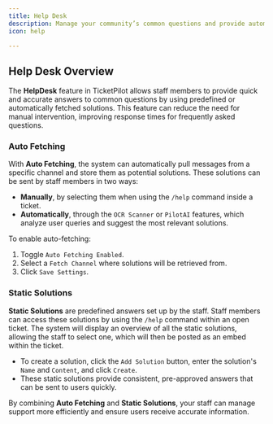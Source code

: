 ```yaml
---
title: Help Desk
description: Manage your community’s common questions and provide automated, instant solutions with the HelpDesk feature in TicketPilot.
icon: help

---
```


## Help Desk Overview

The **HelpDesk** feature in TicketPilot allows staff members to provide quick and accurate answers to common questions by using predefined or automatically fetched solutions. This feature can reduce the need for manual intervention, improving response times for frequently asked questions.

### Auto Fetching

With **Auto Fetching**, the system can automatically pull messages from a specific channel and store them as potential solutions. These solutions can be sent by staff members in two ways:

- **Manually**, by selecting them when using the `/help` command inside a ticket.
- **Automatically**, through the `OCR Scanner` or `PilotAI` features, which analyze user queries and suggest the most relevant solutions.

To enable auto-fetching:

1. Toggle `Auto Fetching Enabled`.
2. Select a `Fetch Channel` where solutions will be retrieved from.
3. Click `Save Settings`.

### Static Solutions

**Static Solutions** are predefined answers set up by the staff. Staff members can access these solutions by using the `/help` command within an open ticket. The system will display an overview of all the static solutions, allowing the staff to select one, which will then be posted as an embed within the ticket.

- To create a solution, click the `Add Solution` button, enter the solution's `Name` and `Content`, and click `Create`.
- These static solutions provide consistent, pre-approved answers that can be sent to users quickly.

By combining **Auto Fetching** and **Static Solutions**, your staff can manage support more efficiently and ensure users receive accurate information.